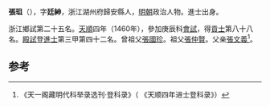 '''張珇'''（{{bd|1423年||？}}），字'''廷紳'''，浙江湖州府歸安縣人，[[明朝|明朝]]政治人物。進士出身。

浙江鄉試第二十五名。[[天顺_(明朝)|天順]]四年（1460年），參加庚辰科[[會試|會試]]，得[[貢士|貢士]]第八十八名。[[殿試|殿試]]登[[進士|進士]]第三甲第四十二名。曾祖父[[張國珍|張國珍]]。祖父[[張仲賢|張仲賢]]。父亲[[張文義|張文義]]<ref>《天一阁藏明代科举录选刊·登科录》（ 《天顺四年进士登科录》）</ref>。

==参考==
{{reflist}}
{{明朝人物小作品}}
{{天順四年庚辰科殿試金榜}}